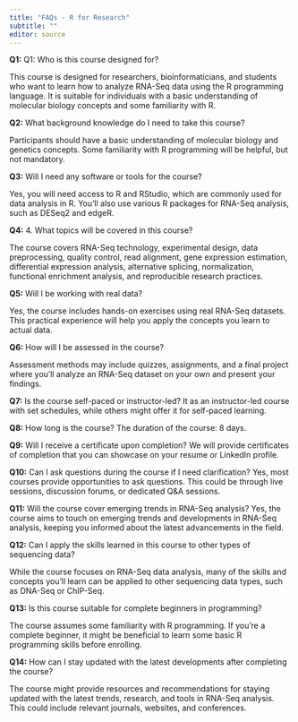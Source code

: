 ---
title: "FAQs - R for Research"
subtitle: ""
editor: source
---

**Q1:** Q1: Who is this course designed for?

This course is designed for researchers, bioinformaticians, and students who want to learn how to analyze RNA-Seq data using the R programming language. It is suitable for individuals with a basic understanding of molecular biology concepts and some familiarity with R.

**Q2:** What background knowledge do I need to take this course?

Participants should have a basic understanding of molecular biology and genetics concepts. Some familiarity with R programming will be helpful, but not mandatory.


**Q3:** Will I need any software or tools for the course?

Yes, you will need access to R and RStudio, which are commonly used for data analysis in R. You'll also use various R packages for RNA-Seq analysis, such as DESeq2 and edgeR.

**Q4:** 4. What topics will be covered in this course?

The course covers RNA-Seq technology, experimental design, data preprocessing, quality control, read alignment, gene expression estimation, differential expression analysis, alternative splicing, normalization, functional enrichment analysis, and reproducible research practices.

**Q5:** Will I be working with real data?

Yes, the course includes hands-on exercises using real RNA-Seq datasets. This practical experience will help you apply the concepts you learn to actual data.

**Q6:** How will I be assessed in the course?

Assessment methods may include quizzes, assignments, and a final project where you'll analyze an RNA-Seq dataset on your own and present your findings.

**Q7:** Is the course self-paced or instructor-led?
It as an instructor-led course with set schedules, while others might offer it for self-paced learning.


**Q8:** How long is the course?
The duration of the course: 8 days. 


**Q9:** Will I receive a certificate upon completion?
We will provide certificates of completion that you can showcase on your resume or LinkedIn profile.


**Q10:** Can I ask questions during the course if I need clarification?
Yes, most courses provide opportunities to ask questions. This could be through live sessions, discussion forums, or dedicated Q&A sessions.

**Q11:** Will the course cover emerging trends in RNA-Seq analysis?
Yes, the course aims to touch on emerging trends and developments in RNA-Seq analysis, keeping you informed about the latest advancements in the field.

**Q12:** Can I apply the skills learned in this course to other types of sequencing data?

While the course focuses on RNA-Seq data analysis, many of the skills and concepts you'll learn can be applied to other sequencing data types, such as DNA-Seq or ChIP-Seq.

**Q13:**  Is this course suitable for complete beginners in programming?

The course assumes some familiarity with R programming. If you're a complete beginner, it might be beneficial to learn some basic R programming skills before enrolling.

**Q14:** How can I stay updated with the latest developments after completing the course? 

The course might provide resources and recommendations for staying updated with the latest trends, research, and tools in RNA-Seq analysis. This could include relevant journals, websites, and conferences.

